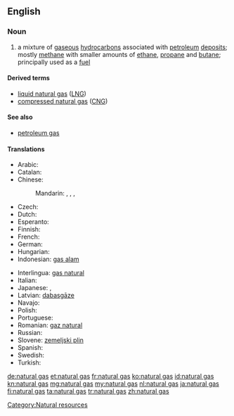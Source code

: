 ==English==
{{wikipedia}}

===Noun===
{{en-noun|head=[[natural]] [[gas]]|pl=natural gases|-}}

# a mixture of [[gaseous]] [[hydrocarbon]]s associated with [[petroleum]] [[deposit]]s; mostly [[methane]] with smaller amounts of [[ethane]], [[propane]] and [[butane]]; principally used as a [[fuel]]

====Derived terms====
* [[liquid natural gas]] ([[LNG]])
* [[compressed natural gas]] ([[CNG]])

====See also====
* [[petroleum gas]]

====Translations====
{{trans-top|mixture of gaseous hydrocarbons associated with petroleum deposits}}
* Arabic: {{t-|ar|غاز طبيعي|m|tr=ghaaz Tabii3iy}}
* Catalan: {{t-|ca|gas natural|m}}
* Chinese:
*: Mandarin: {{t-|cmn|天然氣|sc=Hani}}, {{t-|cmn|天然气|tr=tiānránqì|sc=Hani}}, {{t|cmn|天然煤氣|sc=Hani}}, {{t|cmn|天然煤气|tr=tiānrán méiqì|sc=Hani}}
* Czech: {{t-|cs|zemní plyn|m}}
* Dutch: {{t+|nl|aardgas|n}}
* Esperanto: {{t+|eo|tergaso}}
* Finnish: {{t+|fi|maakaasu}}
* French: {{t+|fr|gaz naturel|m}}
* German: {{t+|de|Erdgas|n}}
* Hungarian: {{t+|hu|földgáz}}
* Indonesian: [[gas alam]]
{{trans-mid}}
* Interlingua: [[gas natural]]
* Italian: {{t-|it|gas naturale|m}}
* Japanese: {{t-|ja|天然ガス|tr=てんねんガス, tennen-gasu}}, {{t-|ja|市ガス|tr=しガス, shi-gasu}}
* Latvian: [[dabasgāze]] {{f}}
* Navajo: {{tø|nv|níłchʼi łikoní}}
* Polish: {{t+|pl|gaz ziemny|m}}
* Portuguese: {{t+|pt|gás natural|m}}
* Romanian: [[gaz natural]] {{n}}
* Russian: {{t+|ru|природный газ|m|tr=priródnyj gaz}}
* Slovene: [[zemeljski plin]] {{m}}
* Spanish: {{t+|es|gas natural|m}}
* Swedish: {{t+|sv|naturgas|c}}
* Turkish: {{t+|tr|doğal gaz}}
{{trans-bottom}}

[[Category:Natural resources]]

[[de:natural gas]]
[[et:natural gas]]
[[fr:natural gas]]
[[ko:natural gas]]
[[id:natural gas]]
[[kn:natural gas]]
[[mg:natural gas]]
[[my:natural gas]]
[[nl:natural gas]]
[[ja:natural gas]]
[[fi:natural gas]]
[[ta:natural gas]]
[[tr:natural gas]]
[[zh:natural gas]]